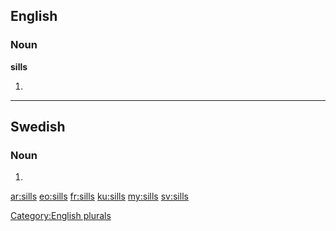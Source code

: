 ==English==

===Noun===
'''sills'''

# {{plural of|[[sill]]}}

[[Category:English plurals]]

----

==Swedish==

===Noun===
{{head|sv|noun form}}

# {{sv-noun-form-indef-gen|sill}}

[[ar:sills]]
[[eo:sills]]
[[fr:sills]]
[[ku:sills]]
[[my:sills]]
[[sv:sills]]